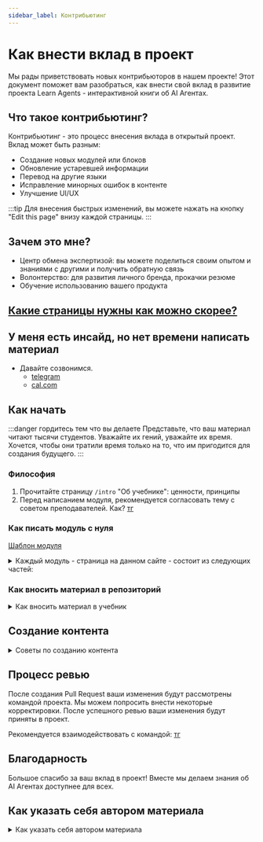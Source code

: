 ```yaml
---
sidebar_label: Контрибьютинг
---
```


# Как внести вклад в проект

Мы рады приветствовать новых контрибьюторов в нашем проекте! Этот документ поможет вам разобраться, как внести свой вклад в развитие проекта Learn Agents - интерактивной книги об AI Агентах.

## Что такое контрибьютинг?

Контрибьютинг - это процесс внесения вклада в открытый проект. Вклад может быть разным:
- Создание новых модулей или блоков
- Обновление устаревшей информации
- Перевод на другие языки
- Исправление минорных ошибок в контенте
- Улучшение UI/UX

:::tip
Для внесения быстрых изменений, вы можете нажать на кнопку "Edit this page" внизу каждой страницы.
:::

## Зачем это мне?

- Центр обмена экспертизой: вы можете поделиться своим опытом и знаниями с другими и получить обратную связь
- Волонтерство: для развития личного бренда, прокачки резюме
- Обучение использованию вашего продукта

## [Какие страницы нужны как можно скорее?](orders)

## У меня есть инсайд, но нет времени написать материал

- Давайте созвонимся. 
   - [telegram](https://t.me/nongilgamesj)
   - [cal.com](https://cal.com/merkulov)

## Как начать

:::danger гордитесь тем что вы делаете
Представьте, что ваш материал читают тысячи студентов. Уважайте их гений, уважайте их время. Хочется, чтобы они тратили время только на то, что им пригодится для создания будущего.
:::

### Философия

1. Прочитайте страницу `/intro` "Об учебнике": ценности, принципы
2. Перед написанием модуля, рекомендуется согласовать тему с советом преподавателей. Как? [тг](https://t.me/nongilgamesj)

### Как писать модуль с нуля

[Шаблон модуля](https://github.com/all-mute/learn-agents/blob/main/template-ru.mdx)

<details>
<summary>Каждый модуль - страница на данном сайте - состоит из следующих частей:</summary>

#### Введение
Начните с краткого введения, которое объясняет, что будет изучаться на этой странице. Добавьте мотивацию, чтобы заинтересовать читателя. Хорошая мотивация - решение жизненной проблемы, промышленный кейс, история неудачи.

Цели обучения: Определите, что читатель должен уметь делать после изучения материала. Это поможет сфокусировать внимание на ключевых аспектах.

#### Вопросы
Перечислите основные вопросы, которые будут обсуждаться. Это поможет читателю понять, на что обратить внимание.

#### Шаги обучения
Разделите материал на логические шаги или этапы. Это может быть последовательность действий или концепций, которые нужно изучить.

В основные шаги должно попасть как можно меньше материала - но достаточно, чтобы осваивать следущие модули и найти Applied AI работу (как ориентир)

Дополнительные шаги: Включите дополнительные шаги для более глубокого изучения темы, если это необходимо.

#### Подытог модуля

его полезно прочитать, чтобы мозг еще раз пробежался по материалу

#### Exercises
Сложные вопросы. Во время размышления над ними вам будет тяжело, но это нормально. Именно в этот момент мозг активно формирует новые нейронные связи.

### Рассказ о своем продукте или теме, косвенно относящейся к агентам

Selling is helping - но ваш продукт может присутствовать в уроке лишь косвенно. Также вы будете должны рассказать про конкурентов.

- Если напрямую бьётся с агентами и critical знание для работы, то идёт в родмапу

- Если бьётся с агентами но для работы знание не обязательное, то идёт в родмапу с пометкой бонусного/профессионального материала (зелёная/фиолетовая галочка на карте)

- Если с агентами не бьётся, помещается в extra блок, с ссылками на страницу из основной программы 
Или на страницах основной программы, но в экстра шагах

</details>

### Как вносить материал в репозиторий

<details>
<summary>Как вносить материал в учебник</summary>

1. **Форкните репозиторий**  
   Создайте форк нашего основного репозитория:
   - [github.com/all-mute/learn-agents](https://github.com/all-mute/learn-agents)

2. Клонируйте свой форк на локальную машину

3. Введите команды:
   ```bash
   # Установите зависимости
   npm install

   # Запустите локальную версию
   npx docusaurus start --locale ru 
   ```

4. Внесите изменения в файлы

5. Создайте Pull Request

Может помочь видео (и чатгпт):
<iframe width="560" height="315" src="https://www.youtube.com/embed/CML6vfKjQss?si=ILGJemXDu8jAF0gH" title="YouTube video player" frameborder="0" allow="accelerometer; autoplay; clipboard-write; encrypted-media; gyroscope; picture-in-picture; web-share" referrerpolicy="strict-origin-when-cross-origin" allowfullscreen></iframe>

</details>

## Создание контента

<details>
<summary>Советы по созданию контента</summary>

### [Документация Docusaurus](https://docusaurus.io/docs)

### [Markdown Features](https://docusaurus.io/docs/2.x/markdown-features)

### Структура проекта

Контент размещается в следующих директориях:
- Английская версия: `/docs/`
- Русская версия: `/i18n/ru/docusaurus-plugin-content-docs/current/`

### Форматирование

- Используйте Markdown для базового форматирования
- Для более сложных компонентов используйте MDX
- Изображения храните в `/static/img/`

### Пример добавления нового материала

1. Создайте новый файл `.mdx` в соответствующей директории
2. Добавьте метаданные в начало файла:
   ```mdx
   ---
   sidebar_label: Название для боковой панели
   ---

   # Заголовок страницы
   ```
3. Напишите и отформатируйте ваш контент

### Добавление страницы в навигацию

Чтобы ваша новая страница отображалась в боковой панели навигации, необходимо добавить её в файл `sidebars.ts` в корне проекта:

1. Откройте файл `sidebars.ts`
2. Найдите соответствующую категорию для вашей страницы
3. Добавьте путь к вашему файлу в соответствующий раздел:

```typescript
// Пример добавления новой страницы в категорию Handbook
{
  type: 'category',
  label: 'Handbook',
  items: [
    'handbook/introduction',
    'handbook/contributing', // существующие страницы
    'handbook/ваша-новая-страница', // ваша новая страница
  ],
},
```

Обратите внимание, что путь указывается без расширения `.mdx` и относительно директории `docs/` или `i18n/ru/docusaurus-plugin-content-docs/current/`.

</details>

## Процесс ревью

После создания Pull Request ваши изменения будут рассмотрены командой проекта. 
Мы можем попросить внести некоторые корректировки. После успешного ревью ваши изменения будут приняты в проект.

Рекомендуется взаимодействовать с командой: [тг](https://t.me/nongilgamesj)

## Благодарность

Большое спасибо за ваш вклад в проект! Вместе мы делаем знания об AI Агентах доступнее для всех.

## Как указать себя автором материала

<details>
<summary>Как указать себя автором материала</summary>

Чтобы указать себя в качестве автора страницы, необходимо выполнить два шага:

### 1. Добавьте информацию о себе в файл авторов

Данные об авторах хранятся в файле `blog/authors.json`. Добавьте свою информацию в формате JSON:

```json
{
  "ваш_ключ": {
    "name": "Ваше Имя",
    "title": "Ваша должность или роль",
    "url": "https://github.com/ваш-аккаунт",
    "image_url": "https://github.com/ваш-аккаунт.png",
    "socials": {
      "github": "ваш-аккаунт",
      "linkedin": "ваш-профиль-linkedin",
      "email": "ваша-почта@example.com",
      "x": "ваш-аккаунт-twitter"
    },
    "description": "Краткое описание о вас (опционально)"
  }
}
```

Все поля кроме `name` являются опциональными, но рекомендуется указать хотя бы одну социальную сеть.

### 2. Укажите себя автором в frontmatter вашей страницы

В начале вашего `.mdx` файла добавьте поле `authors` в секцию frontmatter:

```mdx
---
sidebar_label: Название для боковой панели
authors: ваш_ключ
---

# Заголовок страницы
```

Вы также можете указать несколько авторов через массив:

```mdx
---
sidebar_label: Название для боковой панели
authors: 
  - ваш_ключ
  - другой_автор
---
```

Или указать информацию об авторе напрямую:

```mdx
---
sidebar_label: Название для боковой панели
authors:
  - name: Ваше Имя
    title: Ваша должность или роль
    url: https://github.com/ваш-аккаунт
    image_url: https://github.com/ваш-аккаунт.png
    socials:
      github: ваш-аккаунт
---
```

После этих изменений ваша информация об авторе будет отображаться под заголовком страницы, включая аватар и ссылки на социальные сети.

:::note
Убедитесь, что ключ автора в `authors` точно совпадает с ключом в файле `blog/authors.json`, иначе информация об авторе не будет отображаться.
:::

</details>



